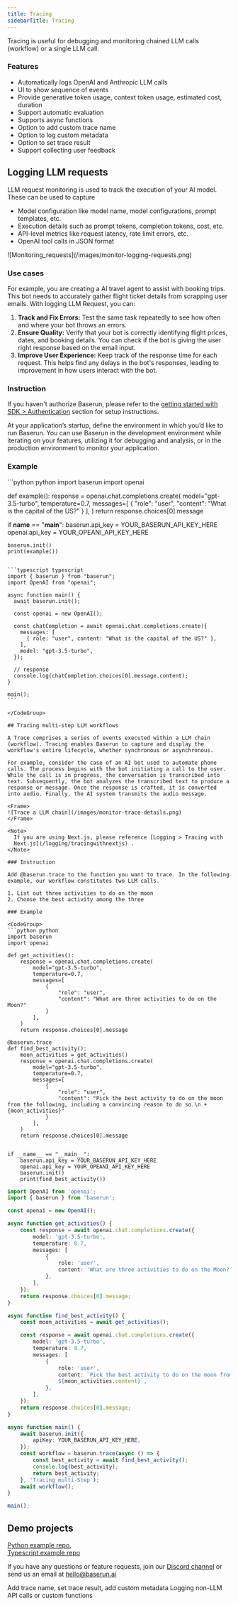 ```yaml
---
title: Tracing
sidebarTitle: Tracing
---
```


Tracing is useful for debugging and monitoring chained LLM calls (workflow) or a single LLM call.

### Features

- Automatically logs OpenAI and Anthropic LLM calls
- UI to show sequence of events
- Provide generative token usage, context token usage, estimated cost, duration
- Support automatic evaluation
- Supports async functions
- Option to add custom trace name
- Option to log custom metadata
- Option to set trace result
- Support collecting user feedback

## Logging LLM requests

LLM request monitoring is used to track the execution of your AI model. These can be used to capture

- Model configuration like model name, model configurations, prompt templates, etc.
- Execution details such as prompt tokens, completion tokens, cost, etc.
- API-level metrics like request latency, rate limit errors, etc.
- OpenAI tool calls in JSON format

<Frame>
![Monitoring_requests](/images/monitor-logging-requests.png)
</Frame>

### Use cases

For example, you are creating a AI travel agent to assist with booking trips. This bot needs to accurately gather flight ticket details from scrapping user emails. With logging LLM Request, you can:

1. **Track and Fix Errors:** Test the same task repeatedly to see how often and where your bot throws an errors.
2. **Ensure Quality:** Verify that your bot is correctly identifying flight prices, dates, and booking details. You can check if the bot is giving the user right response based on the email input.
3. **Improve User Experience:** Keep track of the response time for each request. This helps find any delays in the bot's responses, leading to improvement in how users interact with the bot.

### Instruction

If you haven't authorize Baserun, please refer to the [getting started with SDK > Authentication](/uthentication) section for setup instructions.

At your application’s startup, define the environment in which you’d like to run Baserun.
You can use Baserun in the development environment while iterating on your features, utilizing it for debugging and analysis, or in the production environment to monitor your application.

### Example

<CodeGroup>
```python python
import baserun
import openai

def example():
    response = openai.chat.completions.create(
        model="gpt-3.5-turbo",
        temperature=0.7,
        messages=[
            {
                "role": "user",
                "content": "What is the capital of the US?"
            }
        ],
    )
    return response.choices[0].message

if __name__ == "__main__":
    baserun.api_key = YOUR_BASERUN_API_KEY_HERE
    openai.api_key = YOUR_OPEANI_API_KEY_HERE

    baserun.init()
    print(example())
````

```typescript typescript
import { baserun } from "baserun";
import OpenAI from "openai";

async function main() {
  await baserun.init();

  const openai = new OpenAI();

  const chatCompletion = await openai.chat.completions.create({
    messages: [
      { role: "user", content: "What is the capital of the US?" },
    ],
    model: "gpt-3.5-turbo",
  });

  // response
  console.log(chatCompletion.choices[0].message.content);
}

main();
```

</CodeGroup>

## Tracing multi-step LLM workflows

A Trace comprises a series of events executed within a LLM chain (workflow). Tracing enables Baserun to capture and display the workflow's entire lifecycle, whether synchronous or asynchronous.

For example, consider the case of an AI bot used to automate phone calls. The process begins with the bot initiating a call to the user. While the call is in progress, the conversation is transcribed into text. Subsequently, the bot analyzes the transcribed text to produce a response or message. Once the response is crafted, it is converted into audio. Finally, the AI system transmits the audio message.

<Frame> 
![Trace a LLM chain](/images/monitor-trace-details.png)
</Frame>

<Note>
  If you are using Next.js, please reference [Logging > Tracing with
  Next.js](/logging/tracingwithnextjs) .
</Note>

### Instruction

Add @baserun.trace to the function you want to trace. In the following example, our workflow constitutes two LLM calls.

1. List out three activities to do on the moon
2. Choose the best activity among the three

### Example

<CodeGroup>
```python python
import baserun
import openai

def get_activities():
    response = openai.chat.completions.create(
        model="gpt-3.5-turbo",
        temperature=0.7,
        messages=[
            {
                "role": "user",
                "content": "What are three activities to do on the Moon?"
            }
        ],
    )
    return response.choices[0].message

@baserun.trace
def find_best_activity():
    moon_activities = get_activities() 
    response = openai.chat.completions.create(
        model="gpt-3.5-turbo",
        temperature=0.7,
        messages=[
            {
                "role": "user",
                "content": "Pick the best activity to do on the moon from the following, including a convincing reason to do so.\n + {moon_activities}"
            }
        ],
    )
    return response.choices[0].message


if __name__ == "__main__":
    baserun.api_key = YOUR_BASERUN_API_KEY_HERE
    openai.api_key = YOUR_OPEANI_API_KEY_HERE
    baserun.init()
    print(find_best_activity())
````

```typescript typescript
import OpenAI from 'openai';
import { baserun } from 'baserun';

const openai = new OpenAI();

async function get_activities() {
	const response = await openai.chat.completions.create({
		model: 'gpt-3.5-turbo',
		temperature: 0.7,
		messages: [
			{
				role: 'user',
				content: 'What are three activities to do on the Moon?',
			},
		],
	});
	return response.choices[0].message;
}

async function find_best_activity() {
	const moon_activities = await get_activities();

	const response = await openai.chat.completions.create({
		model: 'gpt-3.5-turbo',
		temperature: 0.7,
		messages: [
			{
				role: 'user',
				content: `Pick the best activity to do on the moon from the following, including a convincing reason to do so.
				${moon_activities.content}`,
			},
		],
	});
	return response.choices[0].message;
}

async function main() {
	await baserun.init({
		apiKey: YOUR_BASERUN_API_KEY_HERE,
	});
	const workflow = baserun.trace(async () => {
		const best_activity = await find_best_activity();
		console.log(best_activity);
		return best_activity;
	}, 'Tracing multi-Step');
	await workflow();
}

main();
````

</CodeGroup>

## Demo projects

[Python example repo](https://github.com/baserun-ai/testing-agent/), <br />
[Typescript example repo](https://github.com/baserun-ai/testing-agent-js)

If you have any questions or feature requests, join our [Discord channel](https://discord.com/invite/xEPFsvSmkb) or send us an email at [hello@baserun.ai](mailto:hello@baserun.ai)

<CardGroup cols={2}>
  <Card title="Advanced tracing" icon="book" href="/monitoring/advanced-tracing">
    Add trace name, set trace result, add custom metadata
  </Card>
  <Card title="Custom logs" icon="book" href="/getstartedwithSDK/logging-LLM-requests">
    Logging non-LLM API calls or custom functions
  </Card>

</CardGroup>

